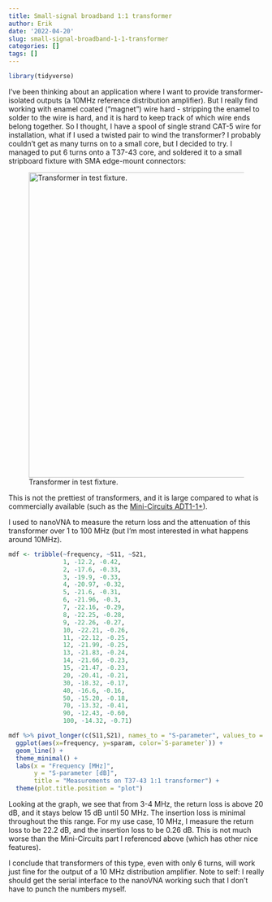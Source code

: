 ```yaml
---
title: Small-signal broadband 1:1 transformer
author: Erik
date: '2022-04-20'
slug: small-signal-broadband-1-1-transformer
categories: []
tags: []
---
```

```r
library(tidyverse)
```

I've been thinking about an application where I want to provide 
transformer-isolated outputs (a 10MHz reference distribution amplifier). 
But I really find working with enamel coated ("magnet") wire hard - stripping
the enamel to solder to the wire is hard, and it is hard to keep track of
which wire ends belong together. So I thought, I have a spool of single strand
CAT-5 wire for installation, what if I used a twisted pair to wind the transformer?
I probably couldn't get as many turns on to a small core, but I decided to try.
I managed to put 6 turns onto a T37-43 core, and soldered it to a small
stripboard fixture with SMA edge-mount connectors: 

![Transformer in test fixture.](images/LRM_20220420_221622_small1.jpg){width=600px}

This is not the prettiest of transformers, and it is large compared to what
is commercially available (such as the [Mini-Circuits ADT1-1+](https://www.minicircuits.com/pdfs/ADT1-1+.pdf)). 

I used to nanoVNA to measure the return loss and the attenuation of this transformer
over 1 to 100 MHz (but I'm most interested in what happens around 10MHz). 

```r
mdf <- tribble(~frequency, ~S11, ~S21,
               1, -12.2, -0.42,
               2, -17.6, -0.33,
               3, -19.9, -0.33,
               4, -20.97, -0.32,
               5, -21.6, -0.31,
               6, -21.96, -0.3,
               7, -22.16, -0.29,
               8, -22.25, -0.28,
               9, -22.26, -0.27,
               10, -22.21, -0.26,
               11, -22.12, -0.25,
               12, -21.99, -0.25,
               13, -21.83, -0.24,
               14, -21.66, -0.23,
               15, -21.47, -0.23,
               20, -20.41, -0.21,
               30, -18.32, -0.17,
               40, -16.6, -0.16, 
               50, -15.20, -0.18,
               70, -13.32, -0.41,
               90, -12.43, -0.60,
               100, -14.32, -0.71)

mdf %>% pivot_longer(c(S11,S21), names_to = "S-parameter", values_to = "sparam") %>%
  ggplot(aes(x=frequency, y=sparam, color=`S-parameter`)) +
  geom_line() +
  theme_minimal() +
  labs(x = "Frequency [MHz]",
       y = "S-parameter [dB]",
       title = "Measurements on T37-43 1:1 transformer") +
  theme(plot.title.position = "plot")
```


Looking at the graph, we see that from 3-4 MHz, the return loss is above 20 dB,
and it stays below 15 dB until 50 MHz. The insertion loss is minimal throughout
the this range. For my use case, 10 MHz, I measure the return loss to be 22.2 dB,
and the insertion loss to be 0.26 dB. This is not much worse than the 
Mini-Circuits part I referenced above (which has other nice features).

I conclude that transformers of this type, even with only 6 turns, 
will work just fine for the output of a 10 MHz distribution amplifier. Note to
self: I really should get the serial interface to the nanoVNA working such
that I don't have to punch the numbers myself.
